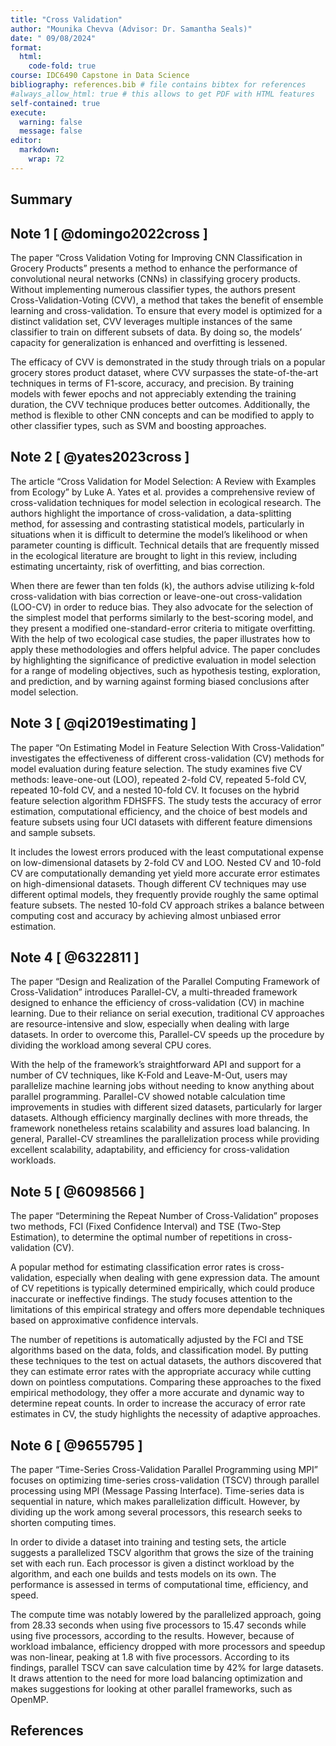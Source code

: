 ```yaml
---
title: "Cross Validation"
author: "Mounika Chevva (Advisor: Dr. Samantha Seals)"
date: " 09/08/2024"
format:
  html:
    code-fold: true
course: IDC6490 Capstone in Data Science
bibliography: references.bib # file contains bibtex for references
#always_allow_html: true # this allows to get PDF with HTML features
self-contained: true
execute: 
  warning: false
  message: false
editor: 
  markdown: 
    wrap: 72
---
```



## Summary

## Note 1 [ @domingo2022cross ]

The paper "Cross Validation Voting for Improving CNN Classification in Grocery Products" presents a method to enhance the performance of convolutional neural networks (CNNs) in classifying grocery products. Without implementing numerous classifier types, the authors present Cross-Validation-Voting (CVV), a method that takes the benefit of ensemble learning and cross-validation. To ensure that every model is optimized for a distinct validation set, CVV leverages multiple instances of the same classifier to train on different subsets of data. By doing so, the models' capacity for generalization is enhanced and overfitting is lessened.

The efficacy of CVV is demonstrated in the study through trials on a popular grocery stores product dataset, where CVV surpasses the state-of-the-art techniques in terms of F1-score, accuracy, and precision. By training models with fewer epochs and not appreciably extending the training duration, the CVV technique produces better outcomes. Additionally, the method is flexible to other CNN concepts and can be modified to apply to other classifier types, such as SVM and boosting approaches.

## Note 2 [ @yates2023cross ]

The article "Cross Validation for Model Selection: A Review with Examples from Ecology" by Luke A. Yates et al. provides a comprehensive review of cross-validation techniques for model selection in ecological research. 
The authors highlight the importance of cross-validation, a data-splitting method, for assessing and contrasting statistical models, particularly in situations when it is difficult to determine the model's likelihood or when parameter counting is difficult. Technical details that are frequently missed in the ecological literature are brought to light in this review, including estimating uncertainty, risk of overfitting, and bias correction.

When there are fewer than ten folds (k), the authors advise utilizing k-fold cross-validation with bias correction or leave-one-out cross-validation (LOO-CV) in order to reduce bias. They also advocate for the selection of the simplest model that performs similarly to the best-scoring model, and they present a modified one-standard-error criteria to mitigate overfitting. With the help of two ecological case studies, the paper illustrates how to apply these methodologies and offers helpful advice. The paper concludes by highlighting the significance of predictive evaluation in model selection for a range of modeling objectives, such as hypothesis testing, exploration, and prediction, and by warning against forming biased conclusions after model selection.

## Note 3 [ @qi2019estimating ]

The paper "On Estimating Model in Feature Selection With Cross-Validation" investigates the effectiveness of different cross-validation (CV) methods for model evaluation during feature selection. The study examines five CV methods: leave-one-out (LOO), repeated 2-fold CV, repeated 5-fold CV, repeated 10-fold CV, and a nested 10-fold CV. It focuses on the hybrid feature selection algorithm FDHSFFS. The study tests the accuracy of error estimation, computational efficiency, and the choice of best models and feature subsets using four UCI datasets with different feature dimensions and sample subsets.

It includes the lowest errors produced with the least computational expense on low-dimensional datasets by 2-fold CV and LOO. Nested CV and 10-fold CV are computationally demanding yet yield more accurate error estimates on high-dimensional datasets. Though different CV techniques may use different optimal models, they frequently provide roughly the same optimal feature subsets. The nested 10-fold CV approach strikes a balance between computing cost and accuracy by achieving almost unbiased error estimation.

## Note 4 [ @6322811 ]

The paper "Design and Realization of the Parallel Computing Framework of Cross-Validation" introduces Parallel-CV, a multi-threaded framework designed to enhance the efficiency of cross-validation (CV) in machine learning. 
Due to their reliance on serial execution, traditional CV approaches are resource-intensive and slow, especially when dealing with large datasets. In order to overcome this, Parallel-CV speeds up the procedure by dividing the workload among several CPU cores.

With the help of the framework's straightforward API and support for a number of CV techniques, like K-Fold and Leave-M-Out, users may parallelize machine learning jobs without needing to know anything about parallel programming. Parallel-CV showed notable calculation time improvements in studies with different sized datasets, particularly for larger datasets. Although efficiency marginally declines with more threads, the framework nonetheless retains scalability and assures load balancing. In general, Parallel-CV streamlines the parallelization process while providing excellent scalability, adaptability, and efficiency for cross-validation workloads.

## Note 5 [ @6098566 ]

The paper "Determining the Repeat Number of Cross-Validation" proposes two methods, FCI (Fixed Confidence Interval) and TSE (Two-Step Estimation), to determine the optimal number of repetitions in cross-validation (CV). 

A popular method for estimating classification error rates is cross-validation, especially when dealing with gene expression data. The amount of CV repetitions is typically determined empirically, which could produce inaccurate or ineffective findings. The study focuses attention to the limitations of this empirical strategy and offers more dependable techniques based on approximative confidence intervals.

The number of repetitions is automatically adjusted by the FCI and TSE algorithms based on the data, folds, and classification model. By putting these techniques to the test on actual datasets, the authors discovered that they can estimate error rates with the appropriate accuracy while cutting down on pointless computations. Comparing these approaches to the fixed empirical methodology, they offer a more accurate and dynamic way to determine repeat counts. In order to increase the accuracy of error rate estimates in CV, the study highlights the necessity of adaptive approaches.

## Note 6 [ @9655795 ]

 The paper "Time-Series Cross-Validation Parallel Programming using MPI" focuses on optimizing time-series cross-validation (TSCV) through parallel processing using MPI (Message Passing Interface).
Time-series data is sequential in nature, which makes parallelization difficult. However, by dividing up the work among several processors, this research seeks to shorten computing times.

In order to divide a dataset into training and testing sets, the article suggests a parallelized TSCV algorithm that grows the size of the training set with each run. Each processor is given a distinct workload by the algorithm, and each one builds and tests models on its own. The performance is assessed in terms of computational time, efficiency, and speed.

The compute time was notably lowered by the parallelized approach, going from 28.33 seconds when using five processors to 15.47 seconds while using five processors, according to the results. However, because of workload imbalance, efficiency dropped with more processors and speedup was non-linear, peaking at 1.8 with five processors. According to its findings, parallel TSCV can save calculation time by 42% for large datasets. It draws attention to the need for more load balancing optimization and makes suggestions for looking at other parallel frameworks, such as OpenMP.








## References
